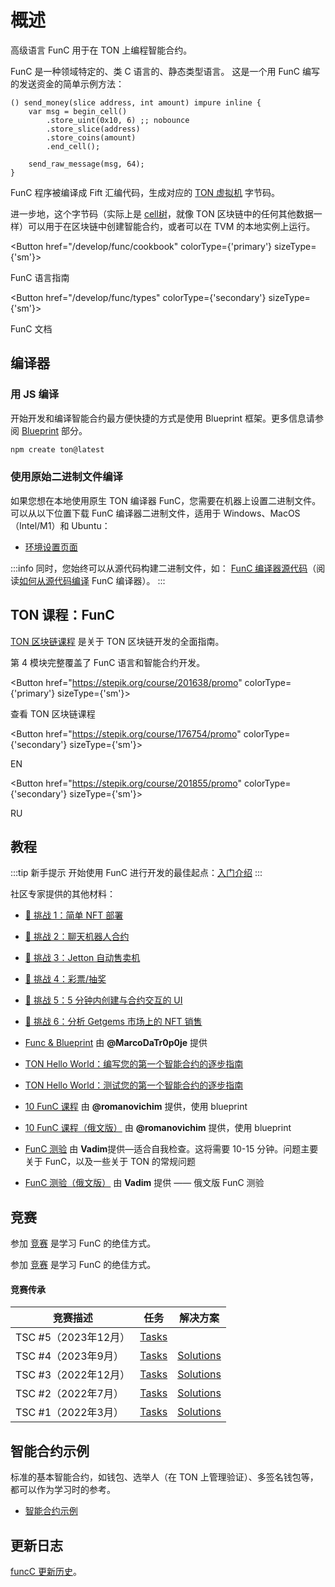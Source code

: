 
# 概述

高级语言 FunC 用于在 TON 上编程智能合约。

FunC 是一种领域特定的、类 C 语言的、静态类型语言。
这是一个用 FunC 编写的发送资金的简单示例方法：

```func
() send_money(slice address, int amount) impure inline {
    var msg = begin_cell()
        .store_uint(0x10, 6) ;; nobounce
        .store_slice(address)
        .store_coins(amount)
        .end_cell();

    send_raw_message(msg, 64);
}
```

FunC 程序被编译成 Fift 汇编代码，生成对应的 [TON 虚拟机](/learn/tvm-instructions/tvm-overview) 字节码。

进一步地，这个字节码（实际上是 [cell树](/learn/overviews/cells)，就像 TON 区块链中的任何其他数据一样）可以用于在区块链中创建智能合约，或者可以在 TVM 的本地实例上运行。

<Button href="/develop/func/cookbook" colorType={'primary'} sizeType={'sm'}>

FunC 语言指南

</Button>

<Button href="/develop/func/types" colorType={'secondary'} sizeType={'sm'}>

FunC 文档

</Button>

## 编译器

### 用 JS 编译

开始开发和编译智能合约最方便快捷的方式是使用 Blueprint 框架。更多信息请参阅 [Blueprint](/develop/smart-contracts/sdk/javascript) 部分。

```bash
npm create ton@latest
```

### 使用原始二进制文件编译

如果您想在本地使用原生 TON 编译器 FunC，您需要在机器上设置二进制文件。可以从以下位置下载 FunC 编译器二进制文件，适用于 Windows、MacOS（Intel/M1）和 Ubuntu：

- [环境设置页面](/develop/smart-contracts/environment/installation)

:::info
同时，您始终可以从源代码构建二进制文件，如：
[FunC 编译器源代码](https://github.com/ton-blockchain/ton/tree/master/crypto/func)（阅读[如何从源代码编译](/develop/howto/compile#func) FunC 编译器）。
:::

## TON 课程：FunC

[TON 区块链课程](https://stepik.org/course/201638/) 是关于 TON 区块链开发的全面指南。

第 4 模块完整覆盖了 FunC 语言和智能合约开发。

<Button href="https://stepik.org/course/201638/promo"
        colorType={'primary'} sizeType={'sm'}>

查看 TON 区块链课程

</Button>

<Button href="https://stepik.org/course/176754/promo"
        colorType={'secondary'} sizeType={'sm'}>

EN

</Button>

<Button href="https://stepik.org/course/201855/promo"
        colorType={'secondary'} sizeType={'sm'}>

RU

</Button>

## 教程

:::tip 新手提示
开始使用 FunC 进行开发的最佳起点：[入门介绍](/develop/smart-contracts/)
:::

社区专家提供的其他材料：
  - [🚩 挑战 1：简单 NFT 部署](https://github.com/romanovichim/TONQuest1)
  - [🚩 挑战 2：聊天机器人合约](https://github.com/romanovichim/TONQuest2)
  - [🚩 挑战 3：Jetton 自动售卖机](https://github.com/romanovichim/TONQuest3)
  - [🚩 挑战 4：彩票/抽奖](https://github.com/romanovichim/TONQuest4)
  - [🚩 挑战 5：5 分钟内创建与合约交互的 UI](https://github.com/romanovichim/TONQuest5)
  - [🚩 挑战 6：分析 Getgems 市场上的 NFT 销售](https://github.com/romanovichim/TONQuest6)



- [Func & Blueprint](https://www.youtube.com/watch?v=7omBDfSqGfA&list=PLtUBO1QNEKwtO_zSyLj-axPzc9O9rkmYa) 由 **@MarcoDaTr0p0je** 提供
- [TON Hello World：编写您的第一个智能合约的逐步指南](https://ton-community.github.io/tutorials/02-contract/)
- [TON Hello World：测试您的第一个智能合约的逐步指南](https://ton-community.github.io/tutorials/04-testing/)
- [10 FunC 课程](https://github.com/romanovichim/TonFunClessons_Eng) 由 **@romanovichim** 提供，使用 blueprint
- [10 FunC 课程（俄文版）](https://github.com/romanovichim/TonFunClessons_ru) 由 **@romanovichim** 提供，使用 blueprint
- [FunC 测验](https://t.me/toncontests/60) 由 **Vadim**提供—适合自我检查。这将需要 10-15 分钟。问题主要关于 FunС，以及一些关于 TON 的常规问题
- [FunC 测验（俄文版）](https://t.me/toncontests/58?comment=14888) 由 **Vadim** 提供 —— 俄文版 FunC 测验

## 竞赛

参加 [竞赛](https://t.me/toncontests) 是学习 FunC 的绝佳方式。

参加 [竞赛](https://t.me/toncontests) 是学习 FunC 的绝佳方式。

#### 竞赛传承

| 竞赛描述             | 任务                                                       | 解决方案                                                                                            |
| ---------------- | -------------------------------------------------------- | ----------------------------------------------------------------------------------------------- |
| TSC #5（2023年12月） | [Tasks](https://github.com/ton-community/tsc5)           |                                                                                                 |
| TSC #4（2023年9月）  | [Tasks](https://github.com/ton-community/tsc4)           | [Solutions](/v3/documentation/smart-contracts/contracts-specs/examples#ton-smart-challenge-4)   |
| TSC #3（2022年12月） | [Tasks](https://github.com/ton-blockchain/func-contest3) | [Solutions](https://github.com/nns2009/TON-FunC-contest-3)                                      |
| TSC #2（2022年7月）  | [Tasks](https://github.com/ton-blockchain/func-contest2) | [Solutions](https://github.com/ton-blockchain/func-contest2-solutions)                          |
| TSC #1（2022年3月）  | [Tasks](https://github.com/ton-blockchain/func-contest1) | [Solutions](https://github.com/ton-blockchain/func-contest1-solutions)                          |

## 智能合约示例

标准的基本智能合约，如钱包、选举人（在 TON 上管理验证）、多签名钱包等，都可以作为学习时的参考。

- [智能合约示例](/v3/documentation/smart-contracts/contracts-specs/examples)

## 更新日志

[funcC 更新历史](/v3/documentation/smart-contracts/func/changelog)。
